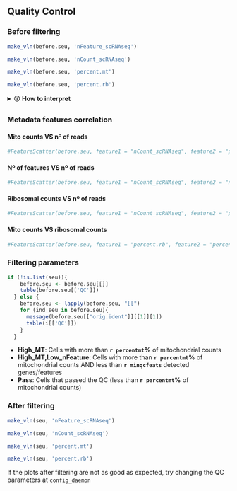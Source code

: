 ## Quality Control

<!-- Sergio Alías, 20230616 -->
<!-- Last modified 20230704 -->

### Before filtering

<div class="superbigimage">
```r
make_vln(before.seu, 'nFeature_scRNAseq')
```
</div>
<div class="superbigimage">
```r
make_vln(before.seu, 'nCount_scRNAseq')
```
</div>
<div class="superbigimage">
```r
make_vln(before.seu, 'percent.mt')
```
</div>
<div class="superbigimage">
```r
make_vln(before.seu, 'percent.rb')
```
</div>

<details>
<summary>🛈 **How to interpret**</summary>
<br>

- **nFeature_scRNAseq**: number of expressed (detected) genes/features per cell
- **nCount_scRNAseq**: number of reads per cell
- **percent.mt**: percentage of mitochondrial counts per cell
- **percent.rb**: percentage of ribosomal counts per cell

Some notes on when we should filter cells:

- **Features**: Features are genes, we count the number of unique genes detected in each cell. Low-quality cells or empty droplets will often have very few genes.<sup>1</sup>
- **Counts**: Counts are the total number of molecules detected within a cell. This should correlate strongly with the number of features. Cell doublets or multiplets may exhibit an aberrantly high gene count.<sup>1</sup>
- **Mitochondrial counts**: The percentage of reads that map to the mitochondrial genome. Low-quality / dying cells often exhibit extensive mitochondrial contamination.<sup>1</sup>


*References:*

1. Ilicic, Tomislav, Jong Kyoung Kim, Aleksandra A Kolodziejczyk, Frederik Otzen Bagger, Davis James McCarthy, John C Marioni, and Sarah A Teichmann. 2016. “Classification of Low Quality Cells from Single-Cell Rna-Seq Data.” *Genome Biology* 17 (1): 1–15.

</details>

### Metadata features correlation


#### Mito counts VS nº of reads

```r

#FeatureScatter(before.seu, feature1 = "nCount_scRNAseq", feature2 = "percent.mt")
```

#### Nº of features VS nº of reads

```r

#FeatureScatter(before.seu, feature1 = "nCount_scRNAseq", feature2 = "nFeature_scRNAseq")
```

#### Ribosomal counts VS nº of reads

```r

#FeatureScatter(before.seu, feature1 = "nCount_scRNAseq", feature2 = "percent.rb")
```

#### Mito counts VS ribosomal counts

```r

#FeatureScatter(before.seu, feature1 = "percent.rb", feature2 = "percent.mt")
```


### Filtering parameters

```r
if (!is.list(seu)){
    before.seu <- before.seu[[]]
    table(before.seu[['QC']])
  } else {
    before.seu <- lapply(before.seu, "[[")
    for (ind_seu in before.seu){
      message(before.seu[["orig.ident"]][[1]][1])
      table(i[['QC']])
    }
  }

```

- **High_MT**: Cells with more than **`r percentmt`%** of mitochondrial counts
- **High_MT,Low_nFeature**: Cells with more than **`r percentmt`%** of mitochondrial counts AND less than **`r minqcfeats`** detected genes/features
- **Pass**: Cells that passed the QC (less than **`r percentmt`%** of mitochondrial counts)

### After filtering

<div class="superbigimage">
```r

make_vln(seu, 'nFeature_scRNAseq')
```
</div>
<div class="superbigimage">
```r
make_vln(seu, 'nCount_scRNAseq')
```
</div>
<div class="superbigimage">
```r
make_vln(seu, 'percent.mt')
```
</div>
<div class="superbigimage">
```r
make_vln(seu, 'percent.rb')
```
</div>

If the plots after filtering are not as good as expected, try changing the QC parameters at `config_daemon`